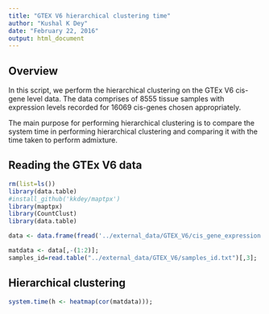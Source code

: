 ```yaml
---
title: "GTEX V6 hierarchical clustering time"
author: "Kushal K Dey"
date: "February 22, 2016"
output: html_document
---
```


## Overview

In this script, we perform the hierarchical clustering on the GTEx V6 cis-gene level data. The  data comprises of $8555$ tissue samples with expression levels recorded for $16069$ cis-genes chosen appropriately. 

The main purpose for performing  hierarchical clustering is to compare the system time in performing hierarchical clustering and comparing it with the time taken to perform admixture. 

## Reading the GTEx V6 data

```r

rm(list=ls())
library(data.table)
#install_github('kkdey/maptpx') 
library(maptpx)
library(CountClust)
library(data.table)

data <- data.frame(fread('../external_data/GTEX_V6/cis_gene_expression.txt'));

matdata <- data[,-(1:2)];
samples_id=read.table("../external_data/GTEX_V6/samples_id.txt")[,3];

```

## Hierarchical clustering

```r
system.time(h <- heatmap(cor(matdata)));
```

